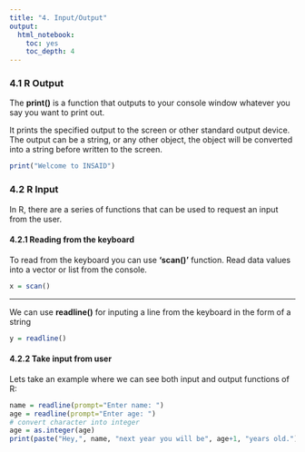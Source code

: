 ```yaml
---
title: "4. Input/Output"
output: 
  html_notebook: 
    toc: yes
    toc_depth: 4
---
```


### 4.1 R Output

The **print()** is a function that outputs to your console window whatever you say you want to print out.

It prints the specified output to the screen or other standard output device. The output can be a string, or any other object, the object will be converted into a string before written to the screen.

```r
print("Welcome to INSAID")
```

### 4.2 R Input

In R, there are a series of functions that can be used to request an input from the user.

#### 4.2.1 Reading from the keyboard

To read from the keyboard you can use **'scan()'** function. Read data values into a vector or list from the console.

```r
x = scan()
```

___

We can use **readline()** for inputing a line from the keyboard in the form of a string

```r
y = readline()
```

#### 4.2.2 Take input from user

Lets take an example where we can see both input and output functions of R:

```r
name = readline(prompt="Enter name: ")
age = readline(prompt="Enter age: ")
# convert character into integer
age = as.integer(age)
print(paste("Hey,", name, "next year you will be", age+1, "years old."))
```


